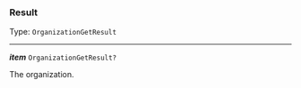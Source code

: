 


### Result

Type: `OrganizationGetResult`

---

***item*** `OrganizationGetResult?`

The organization.


